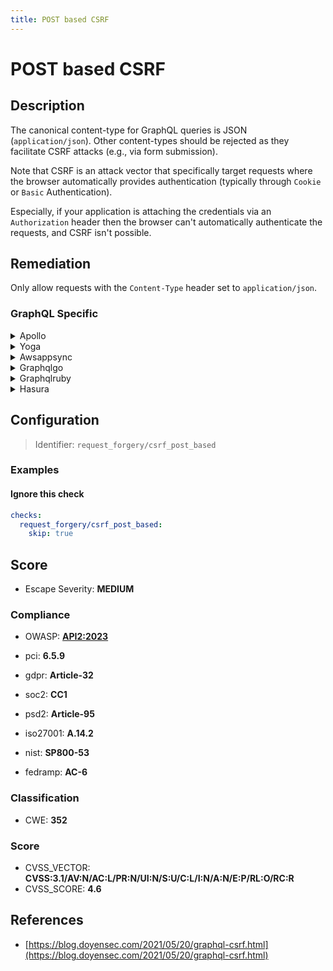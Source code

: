 ```yaml
---
title: POST based CSRF
---
```


# POST based CSRF

## Description

The canonical content-type for GraphQL queries is JSON (`application/json`). Other content-types should be rejected as they facilitate CSRF attacks (e.g., via form submission).

Note that CSRF is an attack vector that specifically target requests where the browser automatically provides authentication (typically through `Cookie` or `Basic` Authentication).

Especially, if your application is attaching the credentials via an `Authorization` header then the browser can't automatically authenticate the requests, and CSRF isn't possible.


## Remediation

Only allow requests with the `Content-Type` header set to `application/json`.



### GraphQL Specific

<details>
    <summary>Apollo</summary>

To mitigate POST-based CSRF attacks in the Apollo framework, implement anti-CSRF tokens in your application. Generate a unique token for each user session and include it as a hidden field in your forms. Verify the token on the server side before processing any POST requests. Additionally, consider using the 'sameSite' attribute for cookies to restrict cross-origin requests.

</details>

<details>
    <summary>Yoga</summary>

To mitigate POST-based CSRF attacks in the Yoga framework engine, implement anti-CSRF tokens in your forms. Generate a unique token for each user session and include it as a hidden field in your POST forms. Verify the token on the server side before processing any POST request. Additionally, ensure that the 'SameSite' attribute for cookies is set to 'Lax' or 'Strict' to prevent cross-site request forgery. It's also recommended to use the Yoga framework's built-in security features or middleware that provide CSRF protection.

</details>

<details>
    <summary>Awsappsync</summary>

To mitigate POST-based CSRF vulnerabilities in AWS AppSync, ensure that all sensitive mutations require authentication and are protected with tokens such as CSRF tokens or API keys. Implement a robust authentication mechanism, such as AWS Cognito, and use it to validate user sessions for each request. Additionally, consider using AWS WAF to create custom rules that validate the presence of custom headers or tokens that are unique to your application and difficult to forge. Regularly review and update your security policies to keep up with the latest threats.

</details>

<details>
    <summary>Graphqlgo</summary>

To mitigate POST-based CSRF attacks in a GraphQL Go framework engine, implement anti-CSRF tokens by generating a unique token for each user session and requiring that token to be included as a header or in the payload of every state-changing POST request. Validate the token on the server side before processing the request. Additionally, ensure that CORS policies are correctly set to restrict cross-origin requests from untrusted domains.

</details>

<details>
    <summary>Graphqlruby</summary>

To mitigate POST-based CSRF attacks in a GraphQL Ruby framework, ensure that you implement CSRF tokens within your application. Use the built-in Rails CSRF protection by including `protect_from_forgery with: :exception` in your controllers. Additionally, verify that every state-changing request includes a valid CSRF token. For GraphQL, you can pass the CSRF token within the HTTP headers or the body of the POST request and validate it on the server-side. Also, consider using same-site cookie attributes and CORS policies to restrict cross-origin requests.

</details>

<details>
    <summary>Hasura</summary>

To mitigate POST-based CSRF attacks in the Hasura framework, ensure that all state-changing operations require a valid CSRF token. Implement a strong CSRF protection mechanism by utilizing Hasura's webhook or JWT-based authentication methods, which inherently provide CSRF protection by requiring a valid authentication token for each request. Additionally, consider using the 'SameSite' attribute for cookies to restrict their sending to same-site requests only. Regularly review and update your security configurations to keep up with best practices.

</details>

## Configuration

> Identifier: `request_forgery/csrf_post_based`



### Examples



#### Ignore this check

```yaml
checks:
  request_forgery/csrf_post_based:
    skip: true
```




## Score

- Escape Severity: **<span className="medium-severity">MEDIUM</span>**

### Compliance

- OWASP: **[API2:2023](https://github.com/OWASP/API-Security/blob/master/editions/2023/en/0xa2-broken-authentication.md)**

- pci: **6.5.9**
- gdpr: **Article-32**
- soc2: **CC1**
- psd2: **Article-95**
- iso27001: **A.14.2**
- nist: **SP800-53**
- fedramp: **AC-6**

### Classification

- CWE: **352**




### Score

- CVSS_VECTOR: **CVSS:3.1/AV:N/AC:L/PR:N/UI:N/S:U/C:L/I:N/A:N/E:P/RL:O/RC:R**
- CVSS_SCORE: **4.6**

## References

- [https://blog.doyensec.com/2021/05/20/graphql-csrf.html](https://blog.doyensec.com/2021/05/20/graphql-csrf.html)
  